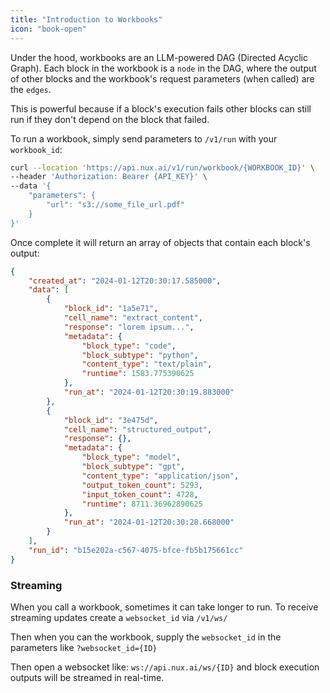 ```yaml
---
title: "Introduction to Workbooks"
icon: "book-open"
---
```


Under the hood, workbooks are an LLM-powered DAG (Directed Acyclic Graph). 
Each block in the workbook is a `node` in the DAG, where the output of other blocks and the workbook's request parameters (when called) are the `edges`.

This is powerful because if a block's execution fails other blocks can still run if they don't depend on the block that failed.

To run a workbook, simply send parameters to `/v1/run` with your `workbook_id`:

```sh
curl --location 'https://api.nux.ai/v1/run/workbook/{WORKBOOK_ID}' \
--header 'Authorization: Bearer {API_KEY}' \
--data '{
    "parameters": {
        "url": "s3://some_file_url.pdf"
    }
}'
```

Once complete it will return an array of objects that contain each block's output:

```json
{
    "created_at": "2024-01-12T20:30:17.585000",
    "data": [
        {
            "block_id": "1a5e71",
            "cell_name": "extract_content",
            "response": "lorem ipsum...",
            "metadata": {
                "block_type": "code",
                "block_subtype": "python",
                "content_type": "text/plain",
                "runtime": 1583.775390625
            },
            "run_at": "2024-01-12T20:30:19.883000"
        },
        {
            "block_id": "3e475d",
            "cell_name": "structured_output",
            "response": {},
            "metadata": {
                "block_type": "model",
                "block_subtype": "gpt",
                "content_type": "application/json",
                "output_token_count": 5293,
                "input_token_count": 4728,
                "runtime": 8711.36962890625
            },
            "run_at": "2024-01-12T20:30:28.668000"
        }
    ],
    "run_id": "b15e202a-c567-4075-bfce-fb5b175661cc"
}
```


### Streaming

When you call a workbook, sometimes it can take longer to run. To receive streaming updates create a `websocket_id` via `/v1/ws/`

Then when you can the workbook, supply the `websocket_id` in the parameters like `?websocket_id={ID}`

Then open a websocket like: `ws://api.nux.ai/ws/{ID}` and block execution outputs will be streamed in real-time.  